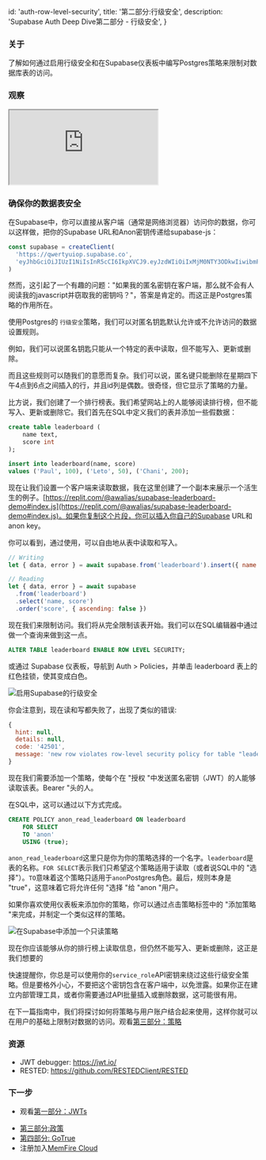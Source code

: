
  id: 'auth-row-level-security',
  title: '第二部分:行级安全',
  description: 'Supabase Auth Deep Dive第二部分 - 行级安全',
}

### 关于

了解如何通过启用行级安全和在Supabase仪表板中编写Postgres策略来限制对数据库表的访问。

### 观察

<div className="video-container">
  <iframe
    src="https://www.youtube-nocookie.com/embed/qY_iQ10IUhs"
    frameBorder="1"
    allow="accelerometer; autoplay; clipboard-write; encrypted-media; gyroscope; picture-in-picture"
    allowFullScreen
  ></iframe>
</div>

### 确保你的数据表安全

在Supabase中，你可以直接从客户端（通常是网络浏览器）访问你的数据，你可以这样做，把你的Supabase URL和Anon密钥传递给supabase-js：

```js
const supabase = createClient(
  'https://qwertyuiop.supabase.co',
  'eyJhbGciOiJIUzI1NiIsInR5cCI6IkpXVCJ9.eyJzdWIiOiIxMjM0NTY3ODkwIiwibmFtZSI6IkpvaG4gRG9lIiwiaWF0IjoxNTE2MjM5MDIyfQ.SflKxwRJSMeKKF2QT4fwpMeJf36POk6yJV_adQssw5c'
)
```

然而，这引起了一个有趣的问题："如果我的匿名密钥在客户端，那么就不会有人阅读我的javascript并窃取我的密钥吗？"，答案是肯定的。而这正是Postgres策略的作用所在。

使用Postgres的 `行级安全`策略，我们可以对匿名钥匙默认允许或不允许访问的数据设置规则。

例如，我们可以说匿名钥匙只能从一个特定的表中读取，但不能写入、更新或删除。

而且这些规则可以随我们的意愿而复杂。我们可以说，匿名键只能删除在星期四下午4点到6点之间插入的行，并且id列是偶数。很奇怪，但它显示了策略的力量。

比方说，我们创建了一个排行榜表。我们希望网站上的人能够阅读排行榜，但不能写入、更新或删除它。我们首先在SQL中定义我们的表并添加一些假数据：

```sql
create table leaderboard (
    name text,
    score int
);

insert into leaderboard(name, score)
values ('Paul', 100), ('Leto', 50), ('Chani', 200);
```

现在让我们设置一个客户端来读取数据，我在这里创建了一个副本来展示一个活生生的例子。[https://replit.com/@awalias/supabase-leaderboard-demo#index.js](https://replit.com/@awalias/supabase-leaderboard-demo#index.js)。如果你复制这个片段，你可以插入你自己的Supabase URL和anon key。

你可以看到，通过使用，可以自由地从表中读取和写入。

```js
// Writing
let { data, error } = await supabase.from('leaderboard').insert({ name: 'Bob', score: 99999 })

// Reading
let { data, error } = await supabase
  .from('leaderboard')
  .select('name, score')
  .order('score', { ascending: false })
```

现在我们来限制访问。我们将从完全限制该表开始。我们可以在SQL编辑器中通过做一个查询来做到这一点。

```sql
ALTER TABLE leaderboard ENABLE ROW LEVEL SECURITY;
```

或通过 Supabase 仪表板，导航到 Auth > Policies，并单击 leaderboard 表上的红色挂锁，使其变成白色。

![启用Supabase的行级安全](/docs/img/auth-deep-dive-2.png)

你会注意到，现在读和写都失败了，出现了类似的错误:

```jsx
{
  hint: null,
  details: null,
  code: '42501',
  message: 'new row violates row-level security policy for table "leaderboard"'
}
```

现在我们需要添加一个策略，使每个在 "授权 "中发送匿名密钥（JWT）的人能够读取该表。Bearer "头的人。

在SQL中，这可以通过以下方式完成。

```sql
CREATE POLICY anon_read_leaderboard ON leaderboard
    FOR SELECT
    TO 'anon'
    USING (true);
```

`anon_read_leaderboard`这里只是你为你的策略选择的一个名字。`leaderboard`是表的名称。`FOR SELECT`表示我们只希望这个策略适用于读取（或者说SQL中的 "选择"）。`TO`意味着这个策略只适用于`anon`Postgres角色。最后，规则本身是 "true"，这意味着它将允许任何 "选择 "给 "anon "用户。

如果你喜欢使用仪表板来添加你的策略，你可以通过点击策略标签中的 "添加策略 "来完成，并制定一个类似这样的策略。

![在Supabase中添加一个只读策略](/docs/img/auth-deep-dive-2-2.png)

现在你应该能够从你的排行榜上读取信息，但仍然不能写入、更新或删除，这正是我们想要的

快速提醒你，你总是可以使用你的`service_role`API密钥来绕过这些行级安全策略。但是要格外小心，不要把这个密钥包含在客户端中，以免泄露。如果你正在建立内部管理工具，或者你需要通过API批量插入或删除数据，这可能很有用。

在下一篇指南中，我们将探讨如何将策略与用户账户结合起来使用，这样你就可以在用户的基础上限制对数据的访问。观看[第三部分：策略](././learn/auth-deep-dive/auth-policy)

### 资源

- JWT debugger: https://jwt.io/
- RESTED: https://github.com/RESTEDClient/RESTED

### 下一步

 - 观看[第一部分：JWTs](../../learn/auth-deep-dive/auth-deep-dive-jwts) 

<!-- - [第二部分:行级安全](../../learn/auth-deep-dive/auth-row-level-security)-->
- [第三部分:政策](../../learn/auth-deep-dive/auth-policies)
- [第四部分: GoTrue](../../learn/auth-deep-dive/auth-gotrue)
- 注册加入[MemFire Cloud](https://cloud.memfiredb.com/)


